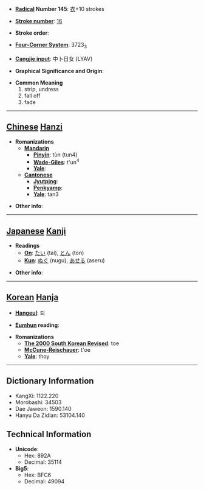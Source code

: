 * '''[[Wiktionary:Chinese radical index| Radical]] Number 145''': [[Wiktionary:Chinese radical index 衣|衣]]+10 strokes

* '''[[Wiktionary:Chinese total strokes index|Stroke number]]''': [[Wiktionary:Chinese total strokes index 16|16]]

* '''Stroke order''': 

* '''[[Wiktionary:Chinese four corner index|Four-Corner System]]''': 3723<sub>3</sub>

* '''[[Wiktionary:Chinese Cangjie index|Cangjie input]]''': 中卜日女 (LYAV)

* '''Graphical Significance and Origin''': 

* '''Common Meaning'''
*#strip, undress
*# fall off
*# fade


----

== [[Chinese]] [[Hanzi]] ==

* '''Romanizations'''
** '''[[Mandarin]]'''
*** '''[[Pinyin]]''': tùn (tun4)
*** '''[[Wade-Giles]]''': t'un<sup>4</sup>
*** '''[[Yale]]''': 
** '''[[Cantonese]]'''
*** '''[[Jyutping]]''':
*** '''[[Penkyamp]]''': 
*** '''[[Yale]]''': tan3

* '''Other info''': 

----

== [[Japanese]] [[Kanji]] ==

* '''Readings'''
** '''[[On]]''': [[たい]] (tai), [[とん]] (ton)
** '''[[Kun]]''': [[ぬぐ]] (nugu), [[あせる]] (aseru)

* '''Other info''':  

----

== [[Korean]] [[Hanja]] ==

* '''[[Hangeul]]''': 퇴

* '''[[Eumhun]] reading''': 

* '''Romanizations'''
** '''[[The 2000 South Korean Revised Romanization|The 2000 South Korean Revised]]''': toe
** '''[[McCune-Reischauer]]''': t'oe
** '''[[Yale]]''': thoy

----

== Dictionary Information ==

* KangXi: 1122.220
* Morobashi: 34503
* Dae Jaweon: 1590.140
* Hanyu Da Zidian: 53104.140

== Technical Information ==

* '''Unicode''':
** Hex: 892A
** Decimal: 35114
* '''Big5''':
** Hex: BFC6
** Decimal: 49094